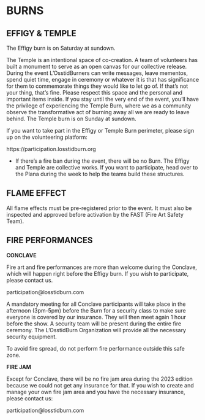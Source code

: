 # BURNS {-}

<h2><span>EFFIGY & TEMPLE</span></h2> 

The Effigy burn is on Saturday at sundown.

The Temple is an intentional space of co-creation. A team of volunteers has built a monument to serve as an open canvas for our collective release. During the event L’OsstidBurners can write messages, leave mementos, spend quiet time, engage in ceremony or whatever it is that has significance for them to commemorate things they would like to let go of. If that’s not your thing, that’s fine. Please respect this space and the personal and important items inside. If you stay until the very end of the event, you’ll have the privilege of experiencing the Temple Burn, where we as a community observe the transformative act of burning away all we are ready to leave behind. The Temple burn is on Sunday at sundown.

If you want to take part in the Effigy or Temple Burn perimeter, please sign up on the volunteering platform: 

https://participation.losstidburn.org

* If there’s a fire ban during the event, there will be no Burn. The Effigy and Temple are collective works. If you want to participate, head over to the Plana during the week to help the teams build these structures.


<h2><span> FLAME EFFECT </h2></span>

All flame effects must be pre-registered prior to the event. It must also be inspected and approved before activation by the FAST (Fire Art Safety Team).

<h2><span> FIRE PERFORMANCES </h2></span>


**CONCLAVE**  

Fire art and fire performances are more than welcome during the Conclave, which will happen right before the Effigy burn. If you wish to participate, please contact us.

participation@losstidburn.com

A mandatory meeting for all Conclave participants will take place in the afternoon (3pm-5pm) before the Burn for a security class to make sure everyone is covered by our insurance. They will then meet again 1 hour before the show. A security team will be present during the entire fire ceremony. The L’OsstidBurn Organization will provide all the necessary security equipment.

To avoid fire spread, do not perform fire performance outside this safe zone.

**FIRE JAM**

Except for Conclave, there will be no fire jam area during the 2023 edition because we could not get any insurance for that. If you wish to create and manage your own fire jam area and you have the necessary insurance, please contact us:

participation@losstidburn.com
